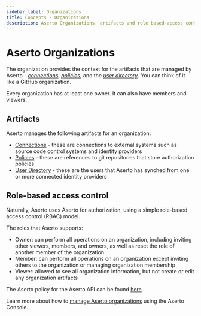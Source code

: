 ```yaml
---
sidebar_label: Organizations
title: Concepts - Organizations
description: Aserto Organizations, artifacts and role based-access control
---
```


# Aserto Organizations

The organization provides the context for the artifacts that are managed by Aserto -
[_connections_](/docs/overview/connections), [_policies_](/docs/overview/policy), and the [_user directory_](/docs/overview/directory). You can think of it like a GitHub organization.

Every organization has at least one owner. It can also have members and viewers.

## Artifacts

Aserto manages the following artifacts for an organization:

- [Connections](/docs/overview/connections) - these are connections to external systems such as source code control systems and identity providers
- [Policies](/docs/overview/policy) - these are references to git repositories that store authorization policies
- [User Directory](/docs/overview/directory) - these are the users that Aserto has synched from one or more connected identity providers

## Role-based access control

Naturally, Aserto uses Aserto for authorization, using a simple role-based access control (RBAC) model.

The roles that Aserto supports:

- Owner: can perform all operations on an organization, including inviting other viewers, members, and owners, as well as reset the role of another member of the organization
- Member: can perform all operations on an organization except inviting others to the organization or managing organization membership
- Viewer: allowed to see all organization information, but not create or edit any organization artifacts

The Aserto policy for the Aserto API can be found [here](https://github.com/aserto-dev/policy-aona).

Learn more about how to [manage Aserto organizations](/docs/aserto-console/manage-organizations) using the Aserto Console.
